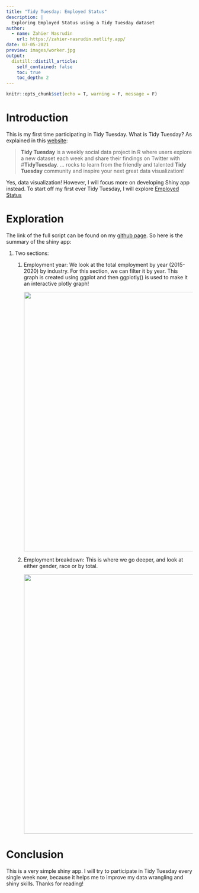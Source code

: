 ```yaml
---
title: "Tidy Tuesday: Employed Status"
description: |
  Exploring Employed Status using a Tidy Tuesday dataset
author:
  - name: Zahier Nasrudin
    url: https://zahier-nasrudin.netlify.app/
date: 07-05-2021
preview: images/worker.jpg
output:
  distill::distill_article:
    self_contained: false
    toc: true
    toc_depth: 2
---
```


```r
knitr::opts_chunk$set(echo = T, warning = F, message = F)

```

# Introduction

This is my first time participating in Tidy Tuesday. What is Tidy Tuesday? As explained in this [website](https://shiny.rstudio.com/gallery/tidy-tuesday.html):

> **Tidy Tuesday** is a weekly social data project in R where users explore a new dataset each week and share their findings on Twitter with \#**TidyTuesday**. ... rocks to learn from the friendly and talented **Tidy Tuesday** community and inspire your next great data visualization!

Yes, data visualization! However, I will focus more on developing Shiny app instead. To start off my first ever Tidy Tuesday, I will explore [Employed Status](https://github.com/rfordatascience/tidytuesday/blob/2e9bd5a67e09b14d01f616b00f7f7e0931515d24/data/2021/2021-02-23/readme.md)

# Exploration

The link of the full script can be found on my [github page](https://github.com/zahiernasrudin/tidytuesday/blob/main/Shiny-Employ/app.R). So here is the summary of the shiny app:

1.  Two sections:

    1.  Employment year: We look at the total employment by year (2015-2020) by industry. For this section, we can filter it by year. This graph is created using ggplot and then ggplotly() is used to make it an interactive plotly graph!

        ![](images/graph1.PNG){width="700"}

    2.  Employment breakdown: This is where we go deeper, and look at either gender, race or by total.

        ![](images/graph2.PNG){width="700"}

# Conclusion

This is a very simple shiny app. I will try to participate in Tidy Tuesday every single week now, because it helps me to improve my data wrangling and shiny skills. Thanks for reading!

